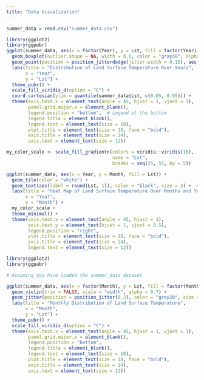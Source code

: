 ```yaml
---
title: "Data Visualization"
---
```



```r
summer_data = read.csv("summer_data.csv")
```

```r
library(ggplot2)
library(ggpubr)
ggplot(summer_data, aes(x = factor(Year), y = Lst, fill = factor(Year))) +
  geom_boxplot(outlier.shape = NA, width = 0.6, color = "gray30", alpha = 0.7) +
  geom_point(position = position_jitterdodge(jitter.width = 0.15), aes(color = factor(Year)), size = 3, alpha = 0.6) +
  labs(title = "Distribution of Land Surface Temperature Over Years",
       x = "Year",
       y = "Lst") +
  theme_pubr() +
  scale_fill_viridis_d(option = "C") +
  coord_cartesian(ylim = quantile(summer_data$Lst, c(0.05, 0.95))) +
  theme(axis.text.x = element_text(angle = 45, hjust = 1, vjust = 1),
        panel.grid.major.x = element_blank(),
        legend.position = "bottom",  # Legend at the bottom
        legend.title = element_blank(),
        legend.text = element_text(size = 10),
        plot.title = element_text(size = 18, face = "bold"),
        axis.title = element_text(size = 14),
        axis.text = element_text(size = 12))

```

```r
my_color_scale <- scale_fill_gradientn(colors = viridis::viridis(10), 
                                       name = "Lst", 
                                       breaks = seq(25, 55, by = 5))

ggplot(summer_data, aes(x = Year, y = Month, fill = Lst)) +
  geom_tile(color = "white") +
  geom_text(aes(label = round(Lst, 1)), color = "black", size = 3) +  # Add temperature values
  labs(title = "Heat Map of Land Surface Temperature Over Months and Years",
       x = "Year",
       y = "Month") +
  my_color_scale +
  theme_minimal() +
  theme(axis.text.x = element_text(angle = 45, hjust = 1),
        axis.text.y = element_text(hjust = 1, vjust = 0.5),
        legend.position = "right",
        plot.title = element_text(size = 18, face = "bold"),
        axis.title = element_text(size = 14),
        legend.text = element_text(size = 12))
```

```r
library(ggplot2)
library(ggpubr)

# Assuming you have loaded the summer_data dataset

ggplot(summer_data, aes(x = factor(Month), y = Lst, fill = factor(Month))) +
  geom_violin(trim = FALSE, scale = "width", alpha = 0.7) +
  geom_jitter(position = position_jitter(0.2), color = "gray20", size = 0.5, alpha = 0.5) +
  labs(title = "Monthly Distribution of Land Surface Temperature",
       x = "Month",
       y = "Lst") +
  theme_pubr() +
  scale_fill_viridis_d(option = "C") +
  theme(axis.text.x = element_text(angle = 45, hjust = 1, vjust = 1),
        panel.grid.major.x = element_blank(),
        legend.position = "bottom",
        legend.title = element_blank(),
        legend.text = element_text(size = 10),
        plot.title = element_text(size = 18, face = "bold"),
        axis.title = element_text(size = 14),
        axis.text = element_text(size = 12))

```

